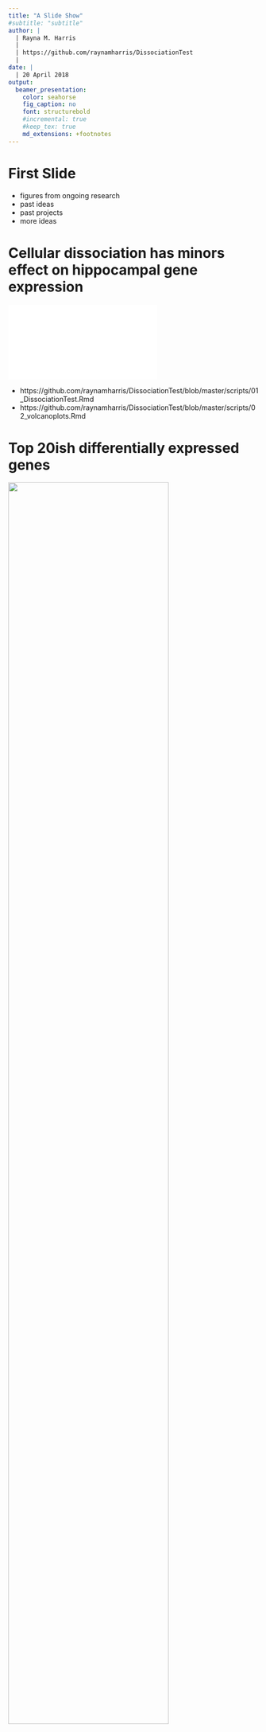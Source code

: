 ```yaml
---
title: "A Slide Show"
#subtitle: "subtitle"
author: |
  | Rayna M. Harris 
  |  
  | https://github.com/raynamharris/DissociationTest
  |
date: |
  | 20 April 2018
output:
  beamer_presentation:
    color: seahorse
    fig_caption: no
    font: structurebold
    #incremental: true
    #keep_tex: true
    md_extensions: +footnotes
---
```


First Slide
========================================================

- figures from ongoing research
- past ideas
- past projects
- more ideas

Cellular dissociation has minors effect on hippocampal gene expression
========================================================

![](../figures/fig1.pdf)

- https://github.com/raynamharris/DissociationTest/blob/master/scripts/01_DissociationTest.Rmd
- https://github.com/raynamharris/DissociationTest/blob/master/scripts/02_volcanoplots.Rmd

Top 20ish differentially expressed genes
========================================================

![](../figures/fig_heatmapGO.png){width=80%}

- https://github.com/raynamharris/DissociationTest/blob/master/scripts/04_heatmaps.Rmd
- https://github.com/raynamharris/DissociationTest/tree/master/scripts/05_GO_MWU/05_GO_MWU.Rmd

Searchable supplementary file
========================================================

```r
suptable <- read.csv("../results/SuppTable1.csv")
tail(suptable, 10)
```


Reproducing and comparing published studies
========================================================

![](../../FMR1CA1rnaseq/figures/rnaseq-01.png)
- https://github.com/raynamharris/FMR1CA1rnaseq/blob/master/scripts/05_Ceolin.md

Kallisto + MultiQC
=========

![](../../IntegrativeProjectWT2015/figures/02a_multiqc/multiqc_report_02.png)

1. https://github.com/raynamharris/IntegrativeProjectWT2015/blob/master/UNIXworkflow/04_kallisto.md

Repeated workflows from different time and space
=========

1. https://github.com/raynamharris/IntegrativeProjectWT2015/
1. https://github.com/raynamharris/DissociationTest/
1. https://github.com/raynamharris/FMR1CA1rnaseq/

Neuroscientists versus data scientists
=========

![](../../IntegrativeProjectWT2015/figures/figures-01.png)

https://github.com/raynamharris/IntegrativeProjectWT2015


Gut brain interactions
=========

![](https://sanjosefuncmed.com/wp-content/uploads/2015/06/gut-immune-brain-connections.jpg)

Hackathons
=========
Working away at Latin American @swcarpentry + @datacarpentry lesson translation doathon #opencon #opencon2017
https://twitter.com/cloudaus/status/930046313940516867

Las invitamos este sábado 13 a 20h a @rlyehlab a traducir lo poco que queda a @swcarpentry para estar completo en español!
https://twitter.com/rlyehlab/status/966814087337431040


